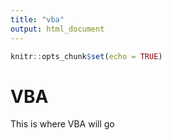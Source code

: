 ```yaml
---
title: "vba"
output: html_document
---
```


```r
knitr::opts_chunk$set(echo = TRUE)
```

# VBA

This is where VBA will go
